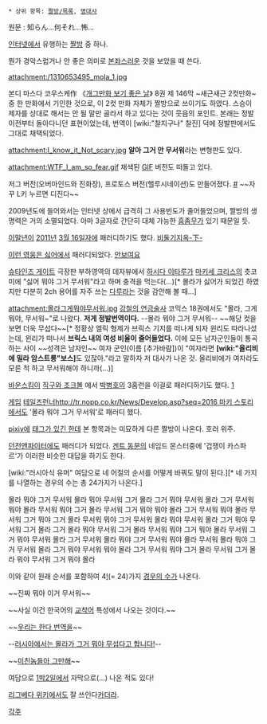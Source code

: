 {{{#!html
<div style="border: 2px solid black;background:black;padding:16px"><b><center style="font-size:18px;color:white">리그베다 위키는 더 이상 우리의 것이 아닙니다.</center></b><br/><center style="font-size:14px;color:white">영리사업체 <b>리그베다 위키는 작성하신 내용의 저작권을 위임받아 임의로 영리추구 활동 및 저작권 행사</b>를 할 수 있습니다.<br/>단, 여러분이 작성한 내용에 대해 <b>법적 분쟁이 발생할 경우 리그베다 위키는 책임을 지지 않으며 모든 책임은 작성자가 집니다.</b><br/>편집하기 전에 먼저 <b><a href="http://rigvedawiki.net/r1/wiki.php/2015년 리그베다 영리화 사태">2015년 리그베다 영리화 사태</a></b> 문서에서 <b>현행 위키의 구조를 파악</b>해주세요.</center></div>}}}

 * 상위 항목: [[짤방/목록]], [[명대사]]

원문 : 知らん…何それ…怖…

[[인터넷]]에서 유행하는 [[짤방]] 중 하나.

뭔가 경악스럽거나 안 좋은 의미로 [[본좌]]스러운 것을 보았을 때 쓴다.

attachment:/1310653495_mola_1.jpg

본디 마스다 코우스케作 《[[개그만화 보기 좋은 날]]》 8권 제 146막 ~새근새근 2컷만화~ 중 한 만화에서 기인한 것으로, 이 2컷 만화 자체가 짤방으로 쓰이기도 하였다. 스승이 제자를 상대로 해서는 안 될 말만 골라서 하고 있다는 것이 웃음의 포인트. 본래는 정발 이전부터 돌아다니던 표현이었는데, 번역이 [wiki:"찰지구나" 찰진] 덕에 정발판에서도 그대로 채택되었다.

attachment:I_know_it_Not_scary.jpg
'''알아 그거 안 무서워'''라는 변형판도 있다.

attachment:WTF_I_am_so_fear.gif
채색된 [[GIF]] 버전도 떠돌고 있다.

저그 버전(오버마인드와 진화장), 프로토스 버전(헬루시네이션)도 만들어졌다.
[http://www.gamtoon.com/new/tf/ctn72/view.gam?num=19 #] ~~자꾸 L키 누르면 디진다~~

2009년도에 들어와서는 인터넷 상에서 급격히 그 사용빈도가 줄어들었으며, 짤방의 생명력은 거의 소멸되었다. 아마 3글자로 간단히 대체 가능한 [[흠좀무]]가 있기 때문일 듯.

[[이말년]]이 [[2011년]] [[3월 16일]]자에 패러디하기도 했다. [http://comic.naver.com/webtoon/detail.nhn?titleId=103759&no=72&weekday=wed 비둘기지옥-下-]

[[이런 영웅은 싫어]]에서 패러디되었다. [http://comic.naver.com/webtoon/detail.nhn?titleId=400742&no=54&weekday=wed 안보여요]

[[슈타인즈 게이트]] 극장판 부하영역의 데자뷰에서 [[하시다 이타루]]가 [[마키세 크리스]]의 츳코미에 "싫어 뭐야 그거 무서워"라고 하며 충격을 먹는다(...)[* 몰라가 싫어가 되었긴 하였지만 다분히 2ch 용어를 자주 쓰는 [[다루]]라는 것을 감안해 볼 때...]

attachment:몰라그게뭐야무서워.jpg
[[강철의 연금술사]] 코믹스 18권에서도 "몰라, 그게 뭐야, 무서워~"로 나왔다. '''저게 정발번역이다.''' --몰라 뭐야 그거 무서워-- ~~해당 컷을 보면 더욱 무섭다~~[* 정황상 엘릭 형제가 브릭스 기지를 떠나게 되자 윈리도 따라나섰는데, 윈리가 떠나서 '''브릭스 내의 여성 비율이 줄어들었다.''' 이에 모든 남자군인들이 통곡하는 사이 ~~성격은 남자인~~ 여자 군인(이름 [추가바람])이 "여자라면 '''[wiki:"올리비에 밀라 암스트롱"보스]'''도 있잖아."라고 말하자 저 대사가 나온 것. 올리비에가 여자라도 모른 척 하고 무서워해야 하니까(…)]

[[바운스킴]]이 [[직구와 조크볼]] 에서 [[박병호]]의 3홈런을 이걸로 패러디하기도 했다. 
[http://sports.news.nate.com/view/20130930n24851?mid=s1004]

[[게임]] [[테일즈런너]][[http://tr.nopp.co.kr/News/Develop.asp?seq=2016 마키 스토리]]에서도 '몰라 뭐야 그거 무서워'로 패러디 했다.

[[pixiv]]에 [http://www.pixiv.net/search.php?s_mode=s_tag_full&word=%E3%81%AA%E3%81%AB%E3%81%93%E3%82%8C%E3%81%93%E3%82%8F%E3%81%84 태그가 있긴 한데] 본 항목과는 미묘하게 다른 짤방이 나온다. 호러 위주.

[[던전앤파이터]]에도 패러디가 되었다. [[겐트 동문]]의 네임드 몬스터중에 '겁쟁이 카스파르'가 이러한 비슷한 대답을 하기도 한다. 

[wiki:"러시아식 유머" 여담으로 네 어절의 순서를 어떻게 바꿔도 말이 된다.][* 네 가지를 나열하는 경우의 수는 총 24가지가 나온다.]

몰라 뭐야 그거 무서워
몰라 뭐야 무서워 그거
몰라 그거 뭐야 무서워
몰라 그거 무서워 뭐야
몰라 무서워 뭐야 그거
몰라 무서워 그거 뭐야
뭐야 몰라 그거 무서워
뭐야 몰라 무서워 그거
뭐야 그거 몰라 무서워
뭐야 그거 무서워 몰라
뭐야 무서워 몰라 그거
뭐야 무서워 그거 몰라
그거 몰라 뭐야 무서워
그거 몰라 무서워 뭐야
그거 뭐야 몰라 무서워
그거 뭐야 무서워 몰라
그거 무서워 몰라 뭐야
그거 무서워 뭐야 몰라
무서워 몰라 뭐야 그거
무서워 몰라 그거 뭐야
무서워 뭐야 몰라 그거
무서워 뭐야 그거 몰라
무서워 그거 몰라 뭐야
무서워 그거 뭐야 몰라

이와 같이 원래 순서를 포함하여 4[[팩토리얼|!]](= 24)가지 [[경우의 수]]가 나온다.

~~진짜 뭐야 이거 무서워~~

~~사실 이건 한국어의 [[교착어]] 특성에서 나오는 것이다.~~

~~[[팀 왈도|우리는 한다 번역을]]~~

--[[러시아식 유머|러시아에서는 몰라가 그거 뭐야 무섭다고 합니다!]]--

~~[[그만해 미친놈들아|미친놈들아 그만해]]~~

여담으로 [[1박2일]]에서 자막으로(...) 나온 적도 있다!

[[리그베다 위키]]에서도 잘 쓰인다[[카더라]].

[[각주]]

